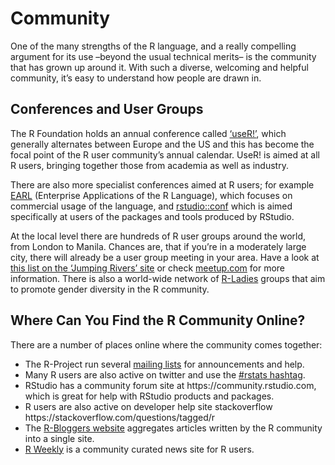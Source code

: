 # Community

One of the many strengths of the R language, and a really compelling argument for its use --beyond the usual technical merits-- is the community that has grown up around it. With such a diverse, welcoming and helpful community, it’s easy to understand how people are drawn in.

## Conferences and User Groups

The R Foundation holds an annual conference called [‘useR!’](https://www.r-project.org/conferences.html), which generally alternates between Europe and the US and this has become the focal point of the R user community’s annual calendar. UseR! is aimed at all R users, bringing together those from academia as well as industry.

There are also more specialist conferences aimed at R users; for example [EARL](https://earlconf.com) (Enterprise Applications of the R Language), which focuses on commercial usage of the language, and [rstudio::conf](https://rstudio.com/conf) which is aimed specifically at users of the packages and tools produced by RStudio.

At the local level there are hundreds of R user groups around the world, from London to Manila. Chances are, that if you’re in a moderately large city, there will already be a user group meeting in your area. Have a look at [this list on the 'Jumping Rivers' site](https://jumpingrivers.github.io/meetingsR/r-user-groups.html) or check [meetup.com](https://meetup.com) for more information. There is also a world-wide network of [R-Ladies](http://rladies.org/) groups that aim to promote gender diversity in the R community.

## Where Can You Find the R Community Online?

There are a number of places online where the community comes together: 

* The R-Project run several [mailing lists](https://www.r-project.org/mail.html) for announcements and help. 
* Many R users are also active on twitter and use the [#rstats hashtag](https://twitter.com/hashtag/rstats). 
* RStudio has a community forum site at https://community.rstudio.com, which is great for help with RStudio products and packages. 
* R users are also active on developer help site stackoverflow https://stackoverflow.com/questions/tagged/r
* The [R-Bloggers website](https://www.r-bloggers.com/) aggregates articles written by the R community into a single site.
* [R Weekly](https://rweekly.org/) is a community curated news site for R users.
